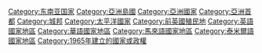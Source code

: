 {{Catnav|頁面分類|地理|大洲|亚洲|亚洲国家}}
{{Catnav|頁面分類|地理|国家|亚洲国家}}
{{Catnav|頁面分類|人类社会|政治|国家|亚洲国家}}

{{catmore}}
{{Commonscat|Singapore}}
{{portal|新加坡}}
{{DEFAULTSORT:Singapore}}
[[Category:东南亚国家|Category:东南亚国家]]
[[Category:亞洲島國|Category:亞洲島國]]
[[Category:亞洲國家|Category:亞洲國家]]
[[Category:亞洲首都|Category:亞洲首都]]
[[Category:城邦|Category:城邦]]
[[Category:太平洋國家|Category:太平洋國家]]
[[Category:前英國殖民地|Category:前英國殖民地]]
[[Category:英語國家地區|Category:英語國家地區]]
[[Category:華語國家地區|Category:華語國家地區]]
[[Category:馬來語國家地區|Category:馬來語國家地區]]
[[Category:泰米爾語國家地區|Category:泰米爾語國家地區]]
[[Category:1965年建立的國家或政權|Category:1965年建立的國家或政權]]